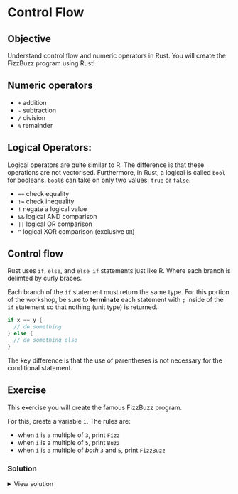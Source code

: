 # Control Flow

::: callout-tip
## Objective

Understand control flow and numeric operators in Rust. You will create the FizzBuzz program using Rust!

:::

## Numeric operators

- `+` addition
- `-` subtraction
- `/` division
- `%` remainder

## Logical Operators:

Logical operators are quite similar to R. The difference is that these operations are not vectorised. Furthermore, in Rust, a logical is called `bool` for booleans. `bool`s can take on only two values: `true` or `false`.

- `==` check equality
- `!=` check inequality
- `!` negate a logical value
- `&&` logical AND comparison
- `||` logical OR comparison
- `^` logical XOR comparison (exclusive `OR`)


## Control flow

Rust uses `if`, `else`, and `else if` statements just like R. Where each branch is delimted by curly braces.

::: callout-warning
Each branch of the `if` statement must return the same type. For this portion of the workshop, be sure to **terminate** each statement with `;` inside of the `if` statement so that nothing (unit type) is returned.
:::


```rust
if x == y {
  // do something
} else {
  // do something else
}
```

The key difference is that the use of parentheses is not necessary for the conditional statement.


## Exercise

This exercise you will create the famous FizzBuzz program.

For this, create a variable `i`. The rules are:

- when `i` is a multiple of `3`, print `Fizz`
- when `i` is a multiple of `5`, print `Buzz`
- when `i` is a multiple of _both_ `3` and `5`, print `FizzBuzz`


### Solution

<details>
<summary>View solution</summary>
```rust
fn main() {
    // let i = 15; // FizzBuzz
    // let i = 3;  // Fizz
    // let i = 5;  // Buzz
    let i = 47;    // Nothing
    if (i % 3 == 0) && (i % 5 == 0) {
        println!("FizzBuzz");
    } else if i % 3 == 0 {
        println!("Fizz");
    } else if i % 5 == 0 {
        println!("Buzz");
    }
}
```
</details>
